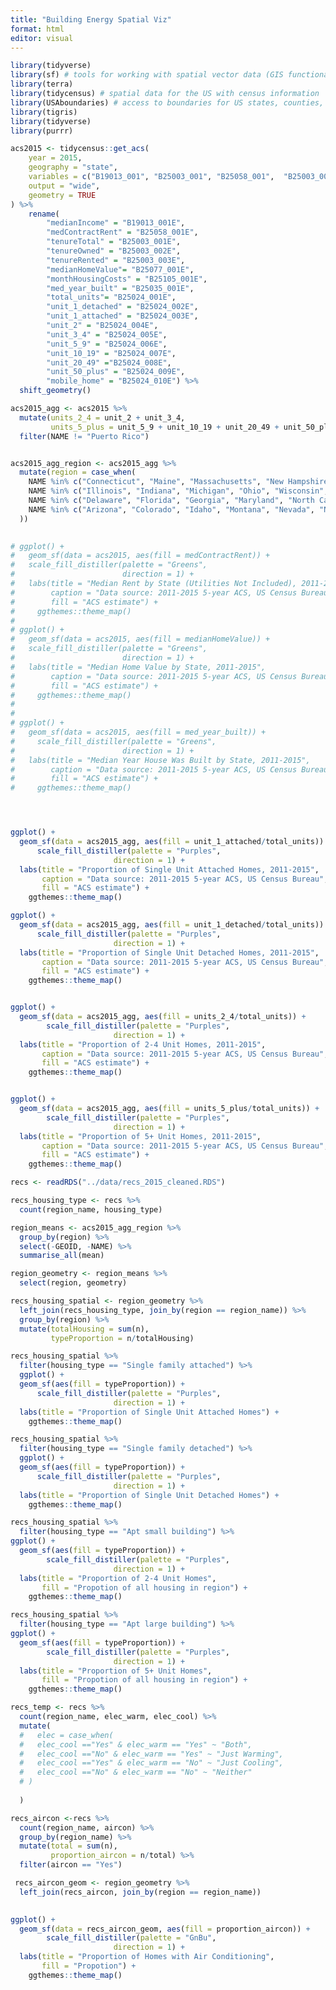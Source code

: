 ```yaml
---
title: "Building Energy Spatial Viz"
format: html
editor: visual
---
```


```r
library(tidyverse)
library(sf) # tools for working with spatial vector data (GIS functionality, mapping)
library(terra)
library(tidycensus) # spatial data for the US with census information
library(USAboundaries) # access to boundaries for US states, counties, zip codes, and congressional districts
library(tigris)
library(tidyverse)
library(purrr)
```

```r
acs2015 <- tidycensus::get_acs(
    year = 2015,
    geography = "state",
    variables = c("B19013_001", "B25003_001", "B25058_001",  "B25003_001", "B25003_002", "B25003_003", "B25077_001", "B25105_001", "B25035_001", "B25024_001", "B25024_002", "B25024_003", "B25024_004", "B25024_005", "B25024_006", "B25024_007", "B25024_008", "B25024_009", "B25024_010"),
    output = "wide",
    geometry = TRUE
) %>%
    rename(
        "medianIncome" = "B19013_001E",
        "medContractRent" = "B25058_001E",
        "tenureTotal" = "B25003_001E",
        "tenureOwned" = "B25003_002E",
        "tenureRented" = "B25003_003E",
        "medianHomeValue"= "B25077_001E",
        "monthHousingCosts" = "B25105_001E",
        "med_year_built" = "B25035_001E",
        "total_units"= "B25024_001E",
        "unit_1_detached" = "B25024_002E",
        "unit_1_attached" = "B25024_003E",
        "unit_2" = "B25024_004E",
        "unit_3_4" = "B25024_005E",
        "unit_5_9" = "B25024_006E",
        "unit_10_19" = "B25024_007E",
        "unit_20_49" ="B25024_008E",
        "unit_50_plus" = "B25024_009E",
        "mobile_home" = "B25024_010E") %>% 
  shift_geometry()

acs2015_agg <- acs2015 %>% 
  mutate(units_2_4 = unit_2 + unit_3_4,
         units_5_plus = unit_5_9 + unit_10_19 + unit_20_49 + unit_50_plus) %>% 
  filter(NAME != "Puerto Rico")


acs2015_agg_region <- acs2015_agg %>% 
  mutate(region = case_when(
    NAME %in% c("Connecticut", "Maine", "Massachusetts", "New Hampshire", "Rhode Island", "Vermont", "New Jersey", "New York", "Pennsylvania") ~ "Northeast",
    NAME %in% c("Illinois", "Indiana", "Michigan", "Ohio", "Wisconsin", "Iowa", "Kansas", "Minnesota", "Missouri", "Nebraska", "North Dakota", "South Dakota") ~ "Midwest",
    NAME %in% c("Delaware", "Florida", "Georgia", "Maryland", "North Carolina", "South Carolina", "Virginia", "District of Columbia", "West Virginia", "Alabama", "Kentucky", "Mississippi", "Tennessee", "Arkansas", "Louisiana", "Oklahoma", "Texas") ~ "South",
    NAME %in% c("Arizona", "Colorado", "Idaho", "Montana", "Nevada", "New Mexico", "Utah", "Wyoming", "Alaska", "California", "Hawaii", "Oregon","Washington") ~ "West",
  ))
  
```

```r
# ggplot() +
#   geom_sf(data = acs2015, aes(fill = medContractRent)) +  
#   scale_fill_distiller(palette = "Greens", 
#                        direction = 1) + 
#   labs(title = "Median Rent by State (Utilities Not Included), 2011-2015",
#        caption = "Data source: 2011-2015 5-year ACS, US Census Bureau",
#        fill = "ACS estimate") + 
#     ggthemes::theme_map()
# 
# ggplot() +
#   geom_sf(data = acs2015, aes(fill = medianHomeValue)) +
#   scale_fill_distiller(palette = "Greens", 
#                        direction = 1) + 
#   labs(title = "Median Home Value by State, 2011-2015",
#        caption = "Data source: 2011-2015 5-year ACS, US Census Bureau",
#        fill = "ACS estimate") + 
#     ggthemes::theme_map()
# 
# 
# ggplot() +
#   geom_sf(data = acs2015, aes(fill = med_year_built)) +
#     scale_fill_distiller(palette = "Greens", 
#                        direction = 1) + 
#   labs(title = "Median Year House Was Built by State, 2011-2015",
#        caption = "Data source: 2011-2015 5-year ACS, US Census Bureau",
#        fill = "ACS estimate") + 
#     ggthemes::theme_map()




ggplot() +
  geom_sf(data = acs2015_agg, aes(fill = unit_1_attached/total_units)) +
      scale_fill_distiller(palette = "Purples", 
                       direction = 1) + 
  labs(title = "Proportion of Single Unit Attached Homes, 2011-2015",
       caption = "Data source: 2011-2015 5-year ACS, US Census Bureau",
       fill = "ACS estimate") + 
    ggthemes::theme_map()

ggplot() +
  geom_sf(data = acs2015_agg, aes(fill = unit_1_detached/total_units)) +
      scale_fill_distiller(palette = "Purples", 
                       direction = 1) + 
  labs(title = "Proportion of Single Unit Detached Homes, 2011-2015",
       caption = "Data source: 2011-2015 5-year ACS, US Census Bureau",
       fill = "ACS estimate") + 
    ggthemes::theme_map()


ggplot() +
  geom_sf(data = acs2015_agg, aes(fill = units_2_4/total_units)) +
        scale_fill_distiller(palette = "Purples", 
                       direction = 1) + 
  labs(title = "Proportion of 2-4 Unit Homes, 2011-2015",
       caption = "Data source: 2011-2015 5-year ACS, US Census Bureau",
       fill = "ACS estimate") + 
    ggthemes::theme_map()


ggplot() +
  geom_sf(data = acs2015_agg, aes(fill = units_5_plus/total_units)) +
        scale_fill_distiller(palette = "Purples", 
                       direction = 1) + 
  labs(title = "Proportion of 5+ Unit Homes, 2011-2015",
       caption = "Data source: 2011-2015 5-year ACS, US Census Bureau",
       fill = "ACS estimate") + 
    ggthemes::theme_map()
```


```r
recs <- readRDS("../data/recs_2015_cleaned.RDS")
```


```r
recs_housing_type <- recs %>% 
  count(region_name, housing_type) 

region_means <- acs2015_agg_region %>% 
  group_by(region) %>% 
  select(-GEOID, -NAME) %>% 
  summarise_all(mean)

region_geometry <- region_means %>% 
  select(region, geometry)

recs_housing_spatial <- region_geometry %>%
  left_join(recs_housing_type, join_by(region == region_name)) %>% 
  group_by(region) %>% 
  mutate(totalHousing = sum(n),
         typeProportion = n/totalHousing)
```

```r
recs_housing_spatial %>% 
  filter(housing_type == "Single family attached") %>% 
  ggplot() +
  geom_sf(aes(fill = typeProportion)) +
      scale_fill_distiller(palette = "Purples", 
                       direction = 1) + 
  labs(title = "Proportion of Single Unit Attached Homes") + 
    ggthemes::theme_map()

recs_housing_spatial %>% 
  filter(housing_type == "Single family detached") %>% 
  ggplot() +
  geom_sf(aes(fill = typeProportion)) +
      scale_fill_distiller(palette = "Purples", 
                       direction = 1) + 
  labs(title = "Proportion of Single Unit Detached Homes") + 
    ggthemes::theme_map()

recs_housing_spatial %>% 
  filter(housing_type == "Apt small building") %>% 
ggplot() +
  geom_sf(aes(fill = typeProportion)) +
        scale_fill_distiller(palette = "Purples", 
                       direction = 1) + 
  labs(title = "Proportion of 2-4 Unit Homes",
       fill = "Propotion of all housing in region") + 
    ggthemes::theme_map()

recs_housing_spatial %>% 
  filter(housing_type == "Apt large building") %>% 
ggplot() +
  geom_sf(aes(fill = typeProportion)) +
        scale_fill_distiller(palette = "Purples", 
                       direction = 1) + 
  labs(title = "Proportion of 5+ Unit Homes",
       fill = "Propotion of all housing in region") + 
    ggthemes::theme_map()


```
```r
recs_temp <- recs %>% 
  count(region_name, elec_warm, elec_cool) %>% 
  mutate(
  #   elec = case_when(
  #   elec_cool =="Yes" & elec_warm == "Yes" ~ "Both",
  #   elec_cool =="No" & elec_warm == "Yes" ~ "Just Warming",
  #   elec_cool =="Yes" & elec_warm == "No" ~ "Just Cooling",
  #   elec_cool =="No" & elec_warm == "No" ~ "Neither"
  # )
    
  )

recs_aircon <-recs %>% 
  count(region_name, aircon) %>% 
  group_by(region_name) %>% 
  mutate(total = sum(n),
         proportion_aircon = n/total) %>% 
  filter(aircon == "Yes")

 recs_aircon_geom <- region_geometry %>%
  left_join(recs_aircon, join_by(region == region_name))
  
```

```r
ggplot() +
  geom_sf(data = recs_aircon_geom, aes(fill = proportion_aircon)) +
        scale_fill_distiller(palette = "GnBu", 
                       direction = 1) + 
  labs(title = "Proportion of Homes with Air Conditioning",
       fill = "Propotion") + 
    ggthemes::theme_map()
```

